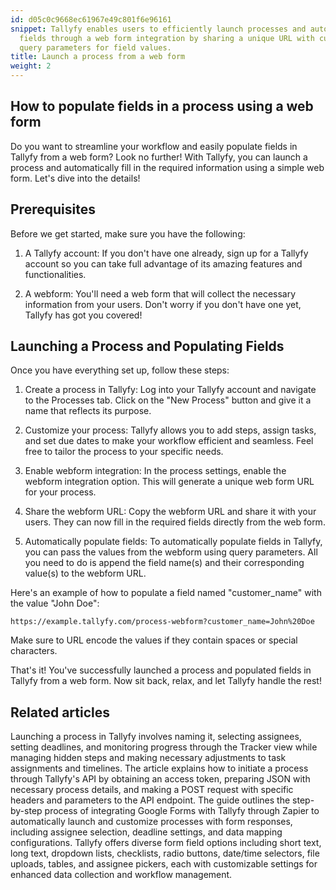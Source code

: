 ```yaml
---
id: d05c0c9668ec61967e49c801f6e96161
snippet: Tallyfy enables users to efficiently launch processes and automatically populate
  fields through a web form integration by sharing a unique URL with customizable
  query parameters for field values.
title: Launch a process from a web form
weight: 2
---
```


## How to populate fields in a process using a web form

Do you want to streamline your workflow and easily populate fields in Tallyfy from a web form? Look no further! With Tallyfy, you can launch a process and automatically fill in the required information using a simple web form. Let's dive into the details!

## Prerequisites

Before we get started, make sure you have the following:

1. A Tallyfy account: If you don't have one already, sign up for a Tallyfy account so you can take full advantage of its amazing features and functionalities.

2. A webform: You'll need a web form that will collect the necessary information from your users. Don't worry if you don't have one yet, Tallyfy has got you covered!

## Launching a Process and Populating Fields

Once you have everything set up, follow these steps:

1. Create a process in Tallyfy: Log into your Tallyfy account and navigate to the Processes tab. Click on the "New Process" button and give it a name that reflects its purpose.

2. Customize your process: Tallyfy allows you to add steps, assign tasks, and set due dates to make your workflow efficient and seamless. Feel free to tailor the process to your specific needs.

3. Enable webform integration: In the process settings, enable the webform integration option. This will generate a unique web form URL for your process.

4. Share the webform URL: Copy the webform URL and share it with your users. They can now fill in the required fields directly from the web form.

5. Automatically populate fields: To automatically populate fields in Tallyfy, you can pass the values from the webform using query parameters. All you need to do is append the field name(s) and their corresponding value(s) to the webform URL.

Here's an example of how to populate a field named "customer_name" with the value "John Doe":

```
https://example.tallyfy.com/process-webform?customer_name=John%20Doe
```

Make sure to URL encode the values if they contain spaces or special characters.

That's it! You've successfully launched a process and populated fields in Tallyfy from a web form. Now sit back, relax, and let Tallyfy handle the rest!


## Related articles
<CardGrid>
<LinkTitleCard header="<b>Launching > Launch manually</b>" href="/products/pro/launching/how-can-i-launch-a-process-in-tallyfy/" > Launching a process in Tallyfy involves naming it, selecting assignees, setting deadlines, and monitoring progress through the Tracker view while managing hidden steps and making necessary adjustments to task assignments and timelines. </LinkTitleCard>
<LinkTitleCard header="<b>Open Api > Launch a process using Tallyfy API</b>" href="/products/pro/integrations/open-api/how-to-start-a-process-using-tallyfy-api/" > The article explains how to initiate a process through Tallyfy's API by obtaining an access token, preparing JSON with necessary process details, and making a POST request with specific headers and parameters to the API endpoint. </LinkTitleCard>
<LinkTitleCard header="<b>Zapier > Action to 'Launch Process'</b>" href="/products/pro/integrations/middleware/zapier/how-to-customize-your-tallyfy-zap-for-launch-process/" > The guide outlines the step-by-step process of integrating Google Forms with Tallyfy through Zapier to automatically launch and customize processes with form responses, including assignee selection, deadline settings, and data mapping configurations. </LinkTitleCard>
<LinkTitleCard header="<b>Tasks > Types of form fields</b>" href="/products/pro/tracking-and-tasks/tasks/what-are-form-fields-in-tallyfy/" > Tallyfy offers diverse form field options including short text, long text, dropdown lists, checklists, radio buttons, date/time selectors, file uploads, tables, and assignee pickers, each with customizable settings for enhanced data collection and workflow management. </LinkTitleCard>
</CardGrid>